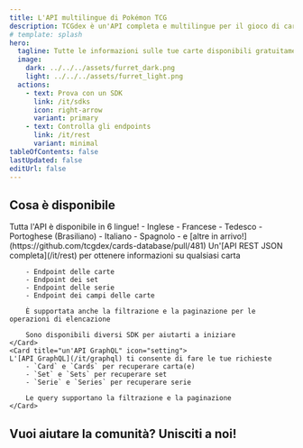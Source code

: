 ```yaml
---
title: L'API multilingue di Pokémon TCG
description: TCGdex è un'API completa e multilingue per il gioco di carte Pokémon (TCG), che offre informazioni dettagliate su set di carte, singole carte e informazioni correlate. Il tutto è disponibile in 6 lingue.
# template: splash
hero:
  tagline: Tutte le informazioni sulle tue carte disponibili gratuitamente e in open source!
  image:
    dark: ../../../assets/furret_dark.png
    light: ../../../assets/furret_light.png
  actions:
    - text: Prova con un SDK
      link: /it/sdks
      icon: right-arrow
      variant: primary
    - text: Controlla gli endpoints
      link: /it/rest
      variant: minimal
tableOfContents: false
lastUpdated: false
editUrl: false
---
```



## Cosa è disponibile

<CardGrid stagger>
	<Card title="6 lingue e altre in arrivo" icon="heart">
	Tutta l'API è disponibile in 6 lingue!
	- Inglese
	- Francese
	- Tedesco
	- Portoghese (Brasiliano)
	- Italiano
	- Spagnolo
	- e [altre in arrivo!](https://github.com/tcgdex/cards-database/pull/481)
	</Card>
	<Card title="un'API REST JSON" icon="add-document">
		Un'[API REST JSON completa](/it/rest) per ottenere informazioni su qualsiasi carta

		- Endpoint delle carte
		- Endpoint dei set
		- Endpoint delle serie
		- Endpoint dei campi delle carte

		È supportata anche la filtrazione e la paginazione per le operazioni di elencazione

		Sono disponibili diversi SDK per aiutarti a iniziare
	</Card>
	<Card title="un'API GraphQL" icon="setting">
	L'[API GraphQL](/it/graphql) ti consente di fare le tue richieste
		- `Card` e `Cards` per recuperare carta(e)
		- `Set` e `Sets` per recuperare set
		- `Serie` e `Series` per recuperare serie

		Le query supportano la filtrazione e la paginazione
	</Card>
</CardGrid>

## Vuoi aiutare la comunità? Unisciti a noi!

<CardGrid>
	<LinkCard href="https://discord.gg/NehYTAhsZE" title="Unisciti al nostro Discord" description="Discord è il nostro principale mezzo di comunicazione tra i membri della comunità" />
	<LinkCard href="https://github.com/tcgdex/cards-database" title="Aggiungi una stella al repository!" description="Aiuta il nostro repository a raggiungere la luna aggiungendo una stella su Github" />
	<LinkCard href="https://github.com/tcgdex/cards-database" title="Contribuisci" description="Contribuire ti aiuterà, così come gli altri membri della comunità" />
	<LinkCard href="https://github.com/sponsors/tcgdex" title="Sponsorizza il progetto" description="L'API è costosa da mantenere, inoltre otterrai un ritorno sull'investimento :D" />
</CardGrid>
